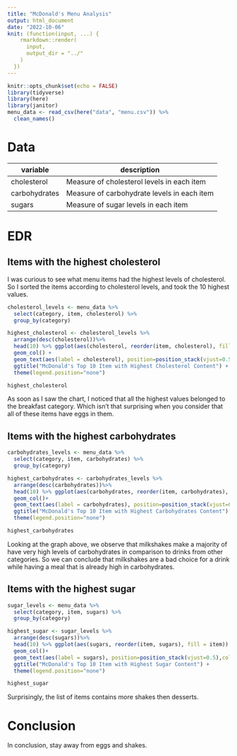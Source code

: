 ```yaml
---
title: "McDonald's Menu Analysis"
output: html_document
date: "2022-10-06"
knit: (function(input, ...) {
    rmarkdown::render(
      input,
      output_dir = "../"
    )
  })
---
```


```r
knitr::opts_chunk$set(echo = FALSE)
library(tidyverse)
library(here)
library(janitor)
menu_data <- read_csv(here("data", "menu.csv")) %>%
  clean_names()
```


# Data

|variable|description|
|------|--------------|
|cholesterol|Measure of cholesterol levels in each item|
|carbohydrates|Measure of carbohydrate levels in each item|
|sugars|Measure of sugar levels in each item|

# EDR

## Items with the highest cholesterol
  I was curious to see what menu items had the highest levels of cholesterol. So I sorted the items according to cholesterol levels, and took the 10 highest values.
  
```r
cholesterol_levels <- menu_data %>%
  select(category, item, cholesterol) %>%
  group_by(category)

highest_cholesterol <- cholesterol_levels %>%
  arrange(desc(cholesterol))%>%
  head(10) %>% ggplot(aes(cholesterol, reorder(item, cholesterol), fill = item)) +
  geom_col() +
  geom_text(aes(label = cholesterol), position=position_stack(vjust=0.5),color="black",size=3) +
  ggtitle("McDonald's Top 10 Item with Highest Cholesterol Content") +
  theme(legend.position="none")

highest_cholesterol
```

 As soon as I saw the chart, I noticed that all the highest values belonged to the breakfast category. Which isn't that surprising when you consider that all of these items have eggs in them.
 
## Items with the highest carbohydrates

```r
carbohydrates_levels <- menu_data %>%
  select(category, item, carbohydrates) %>%
  group_by(category)

highest_carbohydrates <- carbohydrates_levels %>%
  arrange(desc(carbohydrates))%>%
  head(10) %>% ggplot(aes(carbohydrates, reorder(item, carbohydrates), fill = item)) +
  geom_col()+
  geom_text(aes(label = carbohydrates), position=position_stack(vjust=0.5),color="black",size=3)+
  ggtitle("McDonald's Top 10 Item with Highest Carbohydrates Content") +
  theme(legend.position="none")

highest_carbohydrates
```

  Looking at the graph above, we observe that milkshakes make a majority of have very high levels of carbohydrates in comparison to drinks from other categories. So we can conclude that milkshakes are a bad choice for a drink while having a meal that is already high in carbohydrates.

## Items with the highest sugar

```r
sugar_levels <- menu_data %>%
  select(category, item, sugars) %>%
  group_by(category)

highest_sugar <- sugar_levels %>%
  arrange(desc(sugars))%>%
  head(10) %>% ggplot(aes(sugars, reorder(item, sugars), fill = item)) +
  geom_col()+
  geom_text(aes(label = sugars), position=position_stack(vjust=0.5),color="black",size=3)+
  ggtitle("McDonald's Top 10 Item with Highest Sugar Content") +
  theme(legend.position="none")

highest_sugar
```

  Surprisingly, the list of items contains more shakes then desserts.

# Conclusion

  In conclusion, stay away from eggs and shakes.